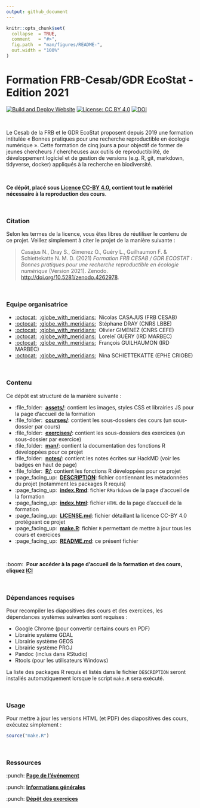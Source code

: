```yaml
---
output: github_document
---
```


<!-- README.md is generated from README.Rmd. Please edit that file -->

```r
knitr::opts_chunk$set(
  collapse  = TRUE,
  comment   = "#>",
  fig.path  = "man/figures/README-",
  out.width = "100%"
)
```


# Formation FRB-Cesab/GDR EcoStat - Edition 2021


<!-- badges: start -->
[![Build and Deploy Website](https://github.com/frbcesab/datatoolbox/actions/workflows/render-site.yml/badge.svg)](https://github.com/frbcesab/datatoolbox/actions/workflows/render-site.yml)
[![License: CC BY 4.0](https://img.shields.io/badge/License-CC%20BY%204.0-lightgrey.svg)](https://choosealicense.com/licenses/cc-by-4.0/)
[![DOI](https://zenodo.org/badge/213662591.svg)](https://zenodo.org/badge/latestdoi/213662591)
<!-- badges: end -->



<br />


Le Cesab de la FRB et le GDR EcoStat proposent depuis 2019 une formation 
intitulée « Bonnes pratiques pour une recherche reproductible en écologie 
numérique ». Cette formation de cinq jours a pour objectif de former de jeunes 
chercheurs / chercheuses aux outils de reproductibilité, de développement 
logiciel et de gestion de versions (e.g. R, git, markdown, tidyverse, docker) 
appliqués à la recherche en biodiversité.



<br />



**Ce dépôt, placé sous 
[Licence CC-BY 4.0](https://github.com/frbcesab/datatoolbox/blob/master/LICENSE.md), 
contient tout le matériel nécessaire à la reproduction des cours**.



<br />



### Citation



Selon les termes de la licence, vous êtes libres de réutiliser le contenu de ce 
projet. Veillez simplement à citer le projet de la manière suivante :

> Casajus N., Dray S., Gimenez O., Guéry L., Guilhaumon F. & Schiettekatte N. M. D. (2021)
> _Formation FRB CESAB / GDR ECOSTAT : Bonnes pratiques pour une recherche reproductible en écologie numérique_ (Version 2021). Zenodo. [http://doi.org/10.5281/zenodo.4262978](http://doi.org/10.5281/zenodo.4262978).



<br />



### Equipe organisatrice

- [:octocat:](https://github.com/ahasverus)
&nbsp;[:globe_with_meridians:](https://nicolascasajus.fr)
&nbsp;Nicolas CASAJUS (FRB CESAB)
- [:octocat:](https://github.com/sdray)
&nbsp;[:globe_with_meridians:](https://lbbe.univ-lyon1.fr/-Dray-Stephane-.html)
&nbsp;Stéphane DRAY (CNRS LBBE)
- [:octocat:](https://github.com/oliviergimenez)
&nbsp;[:globe_with_meridians:](https://oliviergimenez.github.io/)
&nbsp;Olivier GIMENEZ (CNRS CEFE)
- [:octocat:](https://github.com/lguery)
&nbsp;[:globe_with_meridians:](http://www.umr-marbec.fr/guery-lorelei.html)
&nbsp;Loreleï GUÉRY (IRD MARBEC)
- [:octocat:](https://github.com/fguilhaumon)
&nbsp;[:globe_with_meridians:](https://fguilhaumon.gitlab.io/)
&nbsp;François GUILHAUMON (IRD MARBEC)
- [:octocat:](https://github.com/nschiett)
&nbsp;[:globe_with_meridians:](http://www.criobe.pf/pro/personnel/doctorants/nina-schiettekatte/)
&nbsp;Nina SCHIETTEKATTE (EPHE CRIOBE)



<br />



### Contenu



Ce dépôt est structuré de la manière suivante :

- :file_folder: &nbsp;[**assets/**](https://github.com/FRBCesab/datatoolbox/tree/master/assets):
contient les images, styles CSS et librairies JS pour la page d'accueil de la formation
- :file_folder: &nbsp;[**courses/**](https://github.com/FRBCesab/datatoolbox/tree/master/courses):
contient les sous-dossiers des cours (un sous-dossier par cours)
- :file_folder: &nbsp;[**exercises/**](https://github.com/FRBCesab/datatoolbox/tree/master/exercises):
contient les sous-dossiers des exercices (un sous-dossier par exercice)
- :file_folder: &nbsp;[**man/**](https://github.com/FRBCesab/datatoolbox/tree/master/man):
contient la documentation des fonctions R développées pour ce projet
- :file_folder: &nbsp;[**notes/**](https://github.com/FRBCesab/datatoolbox/tree/master/notes):
contient les notes écrites sur HackMD (voir les badges en haut de page)
- :file_folder: &nbsp;[**R/**](https://github.com/FRBCesab/datatoolbox/tree/master/r):
contient les fonctions R développées pour ce projet
- :page_facing_up: &nbsp;[**DESCRIPTION**](https://github.com/FRBCesab/datatoolbox/tree/master/DESCRIPTION):
fichier contiennant les métadonnées du projet (notamment les packages R requis)
- :page_facing_up: &nbsp;[**index.Rmd**](https://github.com/FRBCesab/datatoolbox/tree/master/index.Rmd):
fichier `RMarkdown` de la page d'accueil de la formation
- :page_facing_up: &nbsp;[**index.html**](https://github.com/FRBCesab/datatoolbox/tree/master/index.html):
fichier `HTML` de la page d'accueil de la formation
- :page_facing_up: &nbsp;[**LICENSE.md**](https://github.com/FRBCesab/datatoolbox/tree/master/LICENSE.md):
fichier détaillant la licence CC-BY 4.0 protégeant ce projet
- :page_facing_up: &nbsp;[**make.R**](https://github.com/FRBCesab/datatoolbox/tree/master/make.R):
fichier `R` permettant de mettre à jour tous les cours et exercices
- :page_facing_up: &nbsp;[**README.md**](https://github.com/FRBCesab/datatoolbox/tree/master/README.md):
ce présent fichier


<br />


:boom: &nbsp;**Pour accéder à la page d'accueil de la formation et des cours, cliquez [ICI](https://frbcesab.github.io/datatoolbox/index.html)**



<br />



### Dépendances requises

Pour recompiler les diapositives des cours et des exercices, les dépendances systèmes
suivantes sont requises :

- Google Chrome (pour convertir certains cours en PDF)
- Librairie système GDAL
- Librairie système GEOS
- Librairie système PROJ
- Pandoc (inclus dans RStudio)
- Rtools (pour les utilisateurs Windows)

La liste des packages R requis et listés dans le fichier `DESCRIPTION` seront installés
automatiquement lorsque le script `make.R` sera exécuté.

<br />



### Usage

Pour mettre à jour les versions HTML (et PDF) des diapositives des cours, exécutez simplement :

```r
source("make.R")
```


<br />



### Ressources

:punch: [**Page de l'événement**](https://www.fondationbiodiversite.fr/evenement/frb-cesab-formation-reproductibilite-2020/)

:punch: [**Informations générales**](https://hackmd.io/kMboCUzyQNmReObNDYoQ6A)

:punch: [**Dépôt des exercices**](https://github.com/FRBCesab/datatoolboxexos)
